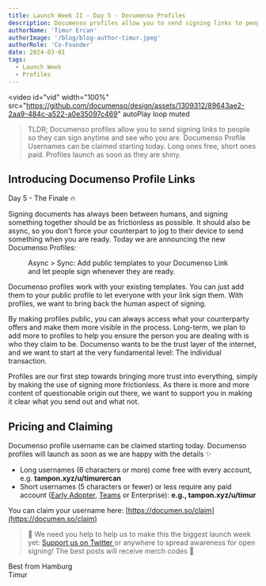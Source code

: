 ```yaml
---
title: Launch Week II - Day 5 - Documenso Profiles
description: Documenso profiles allow you to send signing links to people so they can sign anytime and see who you are. Documenso Profile Usernames can be claimed starting today. Long ones free, short ones paid. Profiles will launch as soon as they are shiny.
authorName: 'Timur Ercan'
authorImage: '/blog/blog-author-timur.jpeg'
authorRole: 'Co-Founder'
date: 2024-03-01
tags:
  - Launch Week
  - Profiles
---
```


<video
  id="vid"
  width="100%"
  src="https://github.com/documenso/design/assets/1309312/89643ae2-2aa9-484c-a522-a0e35097c469"
  autoPlay
  loop
  muted
></video>

> TLDR; Documenso profiles allow you to send signing links to people so they can sign anytime and see who you are. Documenso Profile Usernames can be claimed starting today. Long ones free, short ones paid. Profiles launch as soon as they are shiny.

## Introducing Documenso Profile Links

Day 5 - The Finale 🔥

Signing documents has always been between humans, and signing something together should be as frictionless as possible. It should also be async, so you don't force your counterpart to jog to their device to send something when you are ready. Today we are announcing the new Documenso Profiles:

<figure>
  <MdxNextImage
    src="/blog/profile.png"
    width="1260"
    height="813"
    alt="Timur's Documenso Profile"
  />

  <figcaption className="text-center">
   Async > Sync: Add public templates to your Documenso Link and let people sign whenever they are ready.
  </figcaption>
</figure>

Documenso profiles work with your existing templates. You can just add them to your public profile to let everyone with your link sign them. With profiles, we want to bring back the human aspect of signing.

By making profiles public, you can always access what your counterparty offers and make them more visible in the process. Long-term, we plan to add more to profiles to help you ensure the person you are dealing with is who they claim to be. Documenso wants to be the trust layer of the internet, and we want to start at the very fundamental level: The individual transaction.

Profiles are our first step towards bringing more trust into everything, simply by making the use of signing more frictionless. As there is more and more content of questionable origin out there, we want to support you in making it clear what you send out and what not.

## Pricing and Claiming

Documenso profile username can be claimed starting today. Documenso profiles will launch as soon as we are happy with the details ✨

- Long usernames (6 characters or more) come free with every account, e.g. **tampon.xyz/u/timurercan**
- Short usernames (5 characters or fewer) or less require any paid account ([Early Adopter](https://documen.so/claim-early-adopters-plan), [Teams](https://documen.so/teams) or Enterprise): **e.g., tampon.xyz/u/timur**

You can claim your username here: [https://documen.so/claim](https://documen.so/claim)

> 🚨 We need you help to help us to make this the biggest launch week yet: <a href="https://twitter.com/intent/tweet?text=It's @Documenso Launch Week Day 5! You can now claim your username for the upcoming profile links 😮 https://documen.so/day5"> Support us on Twitter </a> or anywhere to spread awareness for open signing! The best posts will receive merch codes 👀

Best from Hamburg\
Timur
